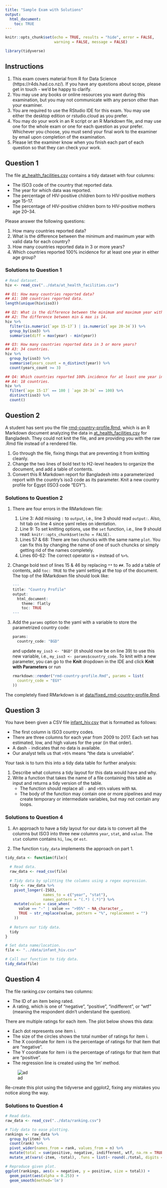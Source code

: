 ```yaml
---
title: "Sample Exam with Solutions"
output: 
  html_document:
    toc: TRUE
---
```



```r

knitr::opts_chunk$set(echo = TRUE, results = "hide", error = FALSE,
                      warning = FALSE, message = FALSE)

```


```r

library(tidyverse)

```


<!---------------------------------------------------------------------------->
<!--------------------------- INSTRUCTIONS
<!---------------------------------------------------------------------------->

## Instructions
1. This exam covers material from R for Data Science (https://r4ds.had.co.nz/). If you have any questions about scope, please get in touch - we'd be happy to clarify.
2. You may use any books or online resources you want during this examination, but you may not communicate with any person other than your examiner.
3. You are required to use the RStudio IDE for this exam. You may use either the desktop edition or rstudio.cloud as you prefer.
4. You may do your work in an R script or an R Markdown file, and may use one for the whole exam or one for each question as your prefer. Whichever you choose, you must send your final work to the examiner by email upon completion of the examination.
5. Please let the examiner know when you finish each part of each question so that they can check your work.

<!---------------------------------------------------------------------------->
<!--------------------------- QUESTION 1
<!---------------------------------------------------------------------------->

## Question 1

The file [at_health_facilities.csv](https://education.rstudio.com/blog/2020/02/instructor-certification-exams/at_health_facilities.csv) contains a tidy dataset with four columns:

- The ISO3 code of the country that reported data.
- The year for which data was reported. 
- The percentage of HIV-positive children born to HIV-positive mothers age 15–17. 
- The percentage of HIV-positive children born to HIV-positive mothers age 20–34.

Please answer the following questions:

1. How many countries reported data?
2. What is the difference between the minimum and maximum year with valid data for each country?
3. How many countries reported data in 3 or more years?
4. Which countries reported 100% incidence for at least one year in either age group?

<!---------------------------------------------------------------------------->

### Solutions to Question 1

```r

# Read dataset.
hiv <- read_csv("../data/at_health_facilities.csv")

## Q1: How many countries reported data? 
## A1: 100 countries reported data.
length(unique(hiv$iso3))

## Q2: What is the difference between the minimum and maximum year with valid data for each country?
## A2: The difference between min & max is 14.
hiv %>%
  filter(is.numeric(`age 15-17`) | is.numeric(`age 20-34`)) %>%
  group_by(iso3) %>%
  summarise(diff = max(year) - min(year))

## Q3: How many countries reported data in 3 or more years?
## A3: 34 countries.
hiv %>%
  group_by(iso3) %>% 
  summarise(years_count = n_distinct(year)) %>%
  count(years_count >= 3)

## Q4: Which countries reported 100% incidence for at least one year in either age group?
## A4: 18 countries.
hiv %>%
  filter(`age 15-17` == 100 | `age 20-34` == 100) %>%
  distinct(iso3) %>%
  count()

```



<!---------------------------------------------------------------------------->
<!--------------------------- QUESTION 2
<!---------------------------------------------------------------------------->

## Question 2

A student has sent you the file [rmd-country-profile.Rmd](https://education.rstudio.com/blog/2020-01-20-instructor-certification-exams/rmd-country-profile.Rmd), which is an R Markdown document analyzing the data in [at_health_facilities.csv](https://education.rstudio.com/blog/2020/02/instructor-certification-exams/at_health_facilities.csv) for Bangladesh. They could not knit the file, and are providing you with the raw .Rmd file instead of a rendered file.

1. Go through the file, fixing things that are preventing it from knitting cleanly.
2. Change the two lines of bold text to H2-level headers to organize the document, and add a table of contents.
3. Convert this R Markdown report for Bangladesh into a parameterized report with the country's iso3 code as its parameter. Knit a new country profile for Egypt (ISO3 code "EGY").

<!---------------------------------------------------------------------------->

### Solutions to Question 2

1. There are four errors in the RMarkdown file:
    
    1. Line 3: Add missing `:` to `output`, i.e., line 3 should read `output:`. Also, hit tab on line 4 since yaml relies on identation.
    2. Line 9: To set knitting options, use the `set` function, i.e., line 9 should read: `knitr::opts_chunk$set(echo = FALSE)`.
    3. Lines 57 \& 68: There are two chuncks with the same name `plot`. You can fix this by changing the name of one of such chuncks or simply getting rid of the names completely.
    4. Lines 60-62: The correct operator is `+` instead of `%>%`.

2. Change bold text of lines 15 & 46 by replacing `**` to `##`. To add a table of contents, add `toc: TRUE` to the yaml setting at the top of the document. The top of the RMarkdown file should look like:

    ```r
    ---
    title: "Country Profile"
    output:
      html_document:
        theme: flatly
        toc: TRUE
    ---
    ```

3. Add the `params` option to the yaml with a variable to store the parametrized country code:

    ```r
    params:
      country_code: "BGD"
    ```
and update `my_iso3 <- "BGD"` (it should now be on line 39) to use this new variable, i.e., `my_iso3 <- params$country_code`. To knit with a new parameter, you can go to the **Knit** dropdown in the IDE and click **Knit with Parameters** or run
  
    ```r
    rmarkdown::render("rmd-country-profile.Rmd", params = list(
      country_code = "EGY"
    ))
    ```

The completely fixed RMarkdown is at [data/fixed_rmd-country-profile.Rmd](../data/fixed_rmd-country-profile.Rmd).


<!---------------------------------------------------------------------------->
<!--------------------------- QUESTION 3
<!---------------------------------------------------------------------------->

## Question 3

You have been given a CSV file [infant_hiv.csv](https://education.rstudio.com/blog/2020/02/instructor-certification-exams/infant_hiv.csv) that is formatted as follows:

- The first column is ISO3 country codes.
- There are three columns for each year from 2009 to 2017. Each set has estimated, low, and high values for the year (in that order).
- A dash `-` indicates that no data is available.
- Our analyst tells us that `>95%` means "the data is unreliable".

Your task is to turn this into a tidy data table for further analysis:

1. Describe what columns a tidy layout for this data would have and why.
2. Write a function that takes the name of a file containing this table as input and returns a tidy version of the table.
    - The function should replace all `-` and `>95%` values with `NA`.
    - The body of the function may contain one or more pipelines and may create temporary or intermediate variables, but may not contain any loops.

<!---------------------------------------------------------------------------->

### Solutions to Question 4

1. An approach to have a tidy layout for our data is to convert all the columns but ISO3 into three new columns `year`, `stat`, and `value`. The `stat` column contains `hi`, `low`, or `est`.

2. The function `tidy_data` implements the approach on part 1.

```r

tidy_data <- function(file){
  
  # Read data.
  raw_data <- read_csv(file) 
  
  # Tidy data by splitting the columns using a regex expression.
  tidy <- raw_data %>%
    pivot_longer(-ISO3,
                 names_to = c("year", "stat"),
                 names_pattern = "(.*) (.*)") %>%
    mutate(value = case_when(
      value == "-" | value == ">95%" ~ NA_character_,
      TRUE ~ str_replace(value, pattern = "%", replacement = "")
    ))
  
  # Return our tidy data.
  tidy
}

# Set data name/location.
file <- "../data/infant_hiv.csv"

# Call our function to tidy data.
tidy_data(file)

```
    

<!---------------------------------------------------------------------------->
<!--------------------------- QUESTION 4
<!---------------------------------------------------------------------------->

## Question 4

The file ranking.csv contains two columns:

- The ID of an item being rated.
- A rating, which is one of "negative", "positive", "indifferent", or "wtf" (meaning the respondent didn't understand the question).

There are multiple ratings for each item. The plot below shows this data:

- Each dot represents one item i.
- The size of the circles shows the total number of ratings for item i.
- The X coordinate for item i is the percentage of ratings for that item that are "negative".
- The Y coordinate for item i is the percentage of ratings for that item that are "positive".
- The regression line is created using the 'lm' method.


![ad](../images/ranking-scatterplot-1.png)

Re-create this plot using the tidyverse and ggplot2, fixing any mistakes you notice along the way.


<!---------------------------------------------------------------------------->

### Solutions to Question 4

```r

# Read data.
raw_data <- read_csv("../data/ranking.csv")

# Tidy data to ease plotting.
rankings <- raw_data %>%
  group_by(item) %>%
  count(rank) %>%
  pivot_wider(names_from = rank, values_from = n) %>%
  mutate(total = sum(positive, negative, indifferent, wtf, na.rm = TRUE)) %>%
  mutate_at(vars(-item, -total), .funs = list(~ round(./total, digits = 2)))

# Reproduce given plot.
ggplot(rankings, aes(x = negative, y = positive, size = total)) +
  geom_point(aes(alpha = 0.25)) +
  geom_smooth(method='lm')

```